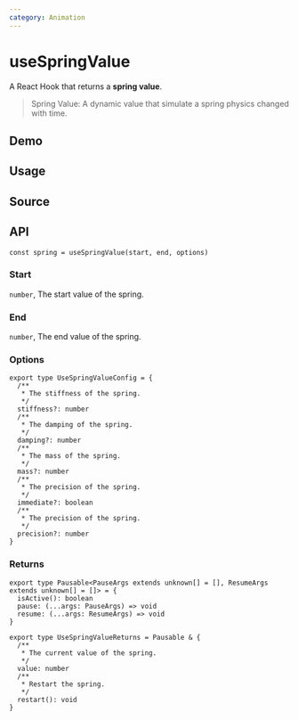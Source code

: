 ```yaml
---
category: Animation
---
```


# useSpringValue


<HooksType category={frontmatter.category} pausable />

A React Hook that returns a **spring value**.

> Spring Value: A dynamic value that simulate a spring physics changed with time.

## Demo


<App />

## Usage



## Source


<Source />

## API

```tsx
const spring = useSpringValue(start, end, options)
```

### Start

`number`, The start value of the spring.

### End

`number`, The end value of the spring.

### Options

```tsx
export type UseSpringValueConfig = {
  /**
   * The stiffness of the spring.
   */
  stiffness?: number
  /**
   * The damping of the spring.
   */
  damping?: number
  /**
   * The mass of the spring.
   */
  mass?: number
  /**
   * The precision of the spring.
   */
  immediate?: boolean
  /**
   * The precision of the spring.
   */
  precision?: number
}
```

### Returns

```tsx
export type Pausable<PauseArgs extends unknown[] = [], ResumeArgs extends unknown[] = []> = {
  isActive(): boolean
  pause: (...args: PauseArgs) => void
  resume: (...args: ResumeArgs) => void
}

export type UseSpringValueReturns = Pausable & {
  /**
   * The current value of the spring.
   */
  value: number
  /**
   * Restart the spring.
   */
  restart(): void
}
```
